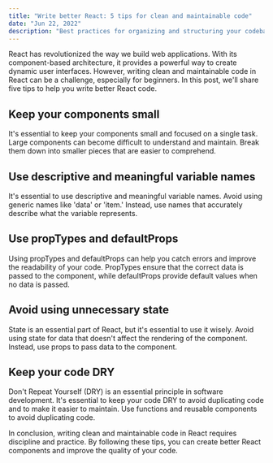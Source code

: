 ```yaml
---
title: "Write better React: 5 tips for clean and maintainable code"
date: "Jun 22, 2022"
description: "Best practices for organizing and structuring your codebase"
---
```


React has revolutionized the way we build web applications. With its component-based architecture, it provides a powerful way to create dynamic user interfaces. However, writing clean and maintainable code in React can be a challenge, especially for beginners. In this post, we'll share five tips to help you write better React code.

## Keep your components small

It's essential to keep your components small and focused on a single task. Large components can become difficult to understand and maintain. Break them down into smaller pieces that are easier to comprehend.

## Use descriptive and meaningful variable names

It's essential to use descriptive and meaningful variable names. Avoid using generic names like 'data' or 'item.' Instead, use names that accurately describe what the variable represents.

## Use propTypes and defaultProps

Using propTypes and defaultProps can help you catch errors and improve the readability of your code. PropTypes ensure that the correct data is passed to the component, while defaultProps provide default values when no data is passed.

## Avoid using unnecessary state

State is an essential part of React, but it's essential to use it wisely. Avoid using state for data that doesn't affect the rendering of the component. Instead, use props to pass data to the component.

## Keep your code DRY

Don't Repeat Yourself (DRY) is an essential principle in software development. It's essential to keep your code DRY to avoid duplicating code and to make it easier to maintain. Use functions and reusable components to avoid duplicating code.

In conclusion, writing clean and maintainable code in React requires discipline and practice. By following these tips, you can create better React components and improve the quality of your code.
